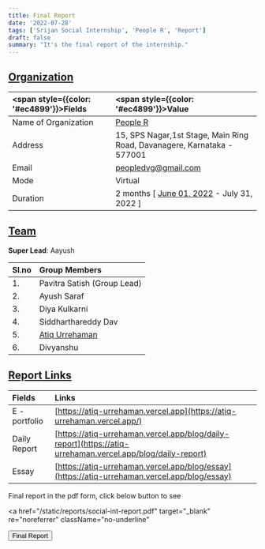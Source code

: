 ```yaml
---
title: Final Report
date: '2022-07-28'
tags: ['Srijan Social Internship', 'People R', 'Report']
draft: false
summary: "It's the final report of the internship."
---
```


## <u>Organization</u>

| <span style={{color: '#ec4899'}}>Fields</span> | <span style={{color: '#ec4899'}}>Value</span>                                                          |
| :--------------------------------------------- | :----------------------------------------------------------------------------------------------------- |
| Name of Organization                           | [People R](https://people.1ngo.in/#Home)                                                               |
| Address                                        | 15, SPS Nagar,1st Stage, Main Ring Road, Davanagere, Karnataka - 577001                                |
| Email                                          | peopledvg@gmail.com                                                                                    |
| Mode                                           | Virtual                                                                                                |
| Duration                                       | 2 months [ [June 01, 2022](https://atiq-urrehaman.vercel.app/blog/july-22/first-day) - July 31, 2022 ] |

## <u>Team</u>

**Super Lead**: Aayush

| Sl.no | Group Members                                         |
| :---- | :---------------------------------------------------- |
| 1.    | Pavitra Satish (Group Lead)                           |
| 2.    | Ayush Saraf                                           |
| 3.    | Diya Kulkarni                                         |
| 4.    | Siddharthareddy Dav                                   |
| 5.    | [Atiq Urrehaman](https://atiq-ur-rehaman.netlify.app) |
| 6.    | Divyanshu                                             |

## <u>Report Links</u>

| Fields        | Links                                                                                                      |
| :------------ | :--------------------------------------------------------------------------------------------------------- |
| E - portfolio | [https://atiq-urrehaman.vercel.app](https://atiq-urrehaman.vercel.app/)                                    |
| Daily Report  | [https://atiq-urrehaman.vercel.app/blog/daily-report](https://atiq-urrehaman.vercel.app/blog/daily-report) |
| Essay         | [https://atiq-urrehaman.vercel.app/blog/essay](https://atiq-urrehaman.vercel.app/blog/essay)               |

Final report in the pdf form, click below button to see

<a
  href="/static/reports/social-int-report.pdf"
  target="_blank"
  re="noreferrer"
  className="no-underline"
>
  <button className="focus:shadow-outline-blue inline rounded-lg border border-transparent bg-blue-600 px-4 text-sm font-medium leading-3 text-white shadow transition-colors duration-150 hover:bg-blue-700 focus:outline-none dark:hover:bg-blue-500">
    Final Report
  </button>
</a>
